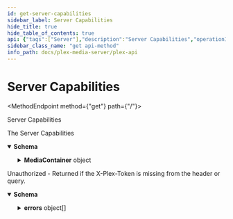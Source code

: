 ```yaml
---
id: get-server-capabilities
sidebar_label: Server Capabilities
hide_title: true
hide_table_of_contents: true
api: {"tags":["Server"],"description":"Server Capabilities","operationId":"getServerCapabilities","responses":{"200":{"description":"The Server Capabilities","content":{"application/json":{"schema":{"type":"object","properties":{"MediaContainer":{"type":"object","properties":{"size":{"type":"number"},"allowCameraUpload":{"type":"boolean"},"allowChannelAccess":{"type":"boolean"},"allowMediaDeletion":{"type":"boolean"},"allowSharing":{"type":"boolean"},"allowSync":{"type":"boolean"},"allowTuners":{"type":"boolean"},"backgroundProcessing":{"type":"boolean"},"certificate":{"type":"boolean"},"companionProxy":{"type":"boolean"},"countryCode":{"type":"string"},"diagnostics":{"type":"string"},"eventStream":{"type":"boolean"},"friendlyName":{"type":"string"},"hubSearch":{"type":"boolean"},"itemClusters":{"type":"boolean"},"livetv":{"type":"number"},"machineIdentifier":{"type":"string"},"mediaProviders":{"type":"boolean"},"multiuser":{"type":"boolean"},"musicAnalysis":{"type":"number"},"myPlex":{"type":"boolean"},"myPlexMappingState":{"type":"string"},"myPlexSigninState":{"type":"string"},"myPlexSubscription":{"type":"boolean"},"myPlexUsername":{"type":"string"},"offlineTranscode":{"type":"number"},"ownerFeatures":{"type":"string"},"photoAutoTag":{"type":"boolean"},"platform":{"type":"string"},"platformVersion":{"type":"string"},"pluginHost":{"type":"boolean"},"pushNotifications":{"type":"boolean"},"readOnlyLibraries":{"type":"boolean"},"streamingBrainABRVersion":{"type":"number"},"streamingBrainVersion":{"type":"number"},"sync":{"type":"boolean"},"transcoderActiveVideoSessions":{"type":"number"},"transcoderAudio":{"type":"boolean"},"transcoderLyrics":{"type":"boolean"},"transcoderPhoto":{"type":"boolean"},"transcoderSubtitles":{"type":"boolean"},"transcoderVideo":{"type":"boolean"},"transcoderVideoBitrates":{"type":"string"},"transcoderVideoQualities":{"type":"string"},"transcoderVideoResolutions":{"type":"string"},"updatedAt":{"type":"number"},"updater":{"type":"boolean"},"version":{"type":"string"},"voiceSearch":{"type":"boolean"},"Directory":{"type":"array","items":{"type":"object","properties":{"count":{"type":"number"},"key":{"type":"string"},"title":{"type":"string"}}}}}}}}}}},"401":{"description":"Unauthorized - Returned if the X-Plex-Token is missing from the header or query.","content":{"application/json":{"schema":{"type":"object","properties":{"errors":{"type":"array","items":{"type":"object","properties":{"code":{"type":"number","example":1001},"message":{"type":"string","example":"User could not be authenticated"},"status":{"type":"number","example":401}}}}}}}}}},"method":"get","path":"/","servers":[{"url":"http://{Local IP}:{Port}","variables":{"Local IP":{"default":"10.10.10.47","description":"The Local IP Address of your plex server"},"Port":{"default":"32400","description":"The port to access your plex server"}}},{"url":"https://{Local IP}:{Port}","variables":{"Local IP":{"default":"10.10.10.47","description":"The Local IP Address of your plex server"},"Port":{"default":"32400","description":"The port to access your plex server"}}}],"security":[{"Token":[],"ClientIdentifier":[],"Device":[],"DeviceName":[],"Platform":[],"PlatformVersion":[],"Product":[],"Version":[]}],"securitySchemes":{"Token":{"description":"Plex Authentication Token","type":"apiKey","in":"header","name":"X-Plex-Token"},"ClientIdentifier":{"description":"Plex Authentication Token","type":"apiKey","in":"header","name":"X-Plex-Client-Identifier"},"DeviceName":{"description":"Primary name for the device eg. `Plex Web (Chrome)`","type":"apiKey","in":"header","name":"X-Plex-Device-Name"},"Device":{"description":"The type of device your application is running on\nDevice name and or model number, eg `iPhone3,2`, `Motorola XOOM™`, `LG5200TV`\n","type":"apiKey","in":"header","name":"X-Plex-Device"},"PlatformVersion":{"description":"Operating system version\neg `4.3.1`, `10.6.7`, `3.2`\n","type":"apiKey","in":"header","name":"X-Plex-Platform-Version"},"Platform":{"description":"Platform name \neg: `Web`, `iOS`, `MacOSX`, `Android`, `LG`\n","type":"apiKey","in":"header","name":"X-Plex-Platform"},"Product":{"description":"Plex application name \neg: `Laika`, `Plex Media Server`, `Media Link`\n","type":"apiKey","in":"header","name":"X-Plex-Product"},"Version":{"description":"Plex application version number","type":"apiKey","in":"header","name":"X-Plex-Version"}},"info":{"title":"Plex-API","summary":"A Plex Media Server API Map","description":"An Open API Spec for interacting with Plex.tv and Plex Servers","version":"0.0.3","contact":{"name":"Luke Hagar","url":"https://www.LukeHagar.com","email":"Lukeslakemail@gmail.com"},"license":{"name":"MIT","identifier":"MIT","url":"https://opensource.org/licenses/MIT"}},"postman":{"name":"Server Capabilities","description":{"content":"Server Capabilities","type":"text/plain"},"url":{"path":[""],"host":["{{baseUrl}}"],"query":[],"variable":[]},"header":[{"key":"Accept","value":"application/json"}],"method":"GET"}}
sidebar_class_name: "get api-method"
info_path: docs/plex-media-server/plex-api
---
```



<h1 className={"openapi__heading"}>Server Capabilities</h1>

<MethodEndpoint method={"get"} path={"/"}></MethodEndpoint>



Server Capabilities

<div><div><ApiTabs><TabItem label={"200"} value={"200"}><div>

The Server Capabilities

</div><div><MimeTabs className={"openapi-tabs__mime"} schemaType={"response"}><TabItem label={"application/json"} value={"application/json"}><SchemaTabs className={"openapi-tabs__schema"}><TabItem label={"Schema"} value={"Schema"}><details style={{}} className={"openapi-markdown__details"} data-collapsed={false} open={true}><summary style={{"textAlign":"left"}}><strong>Schema</strong></summary><div style={{"textAlign":"left","marginLeft":"1rem"}}></div><ul style={{"marginLeft":"1rem"}}><SchemaItem collapsible={true} className={"schemaItem"}><details style={{}} className={"openapi-markdown__details"}><summary style={{}}><strong>MediaContainer</strong><span style={{"opacity":"0.6"}}> object</span></summary><div style={{"marginLeft":"1rem"}}><SchemaItem collapsible={false} name={"size"} required={false} schemaName={"number"} qualifierMessage={undefined} schema={{"type":"number"}}></SchemaItem><SchemaItem collapsible={false} name={"allowCameraUpload"} required={false} schemaName={"boolean"} qualifierMessage={undefined} schema={{"type":"boolean"}}></SchemaItem><SchemaItem collapsible={false} name={"allowChannelAccess"} required={false} schemaName={"boolean"} qualifierMessage={undefined} schema={{"type":"boolean"}}></SchemaItem><SchemaItem collapsible={false} name={"allowMediaDeletion"} required={false} schemaName={"boolean"} qualifierMessage={undefined} schema={{"type":"boolean"}}></SchemaItem><SchemaItem collapsible={false} name={"allowSharing"} required={false} schemaName={"boolean"} qualifierMessage={undefined} schema={{"type":"boolean"}}></SchemaItem><SchemaItem collapsible={false} name={"allowSync"} required={false} schemaName={"boolean"} qualifierMessage={undefined} schema={{"type":"boolean"}}></SchemaItem><SchemaItem collapsible={false} name={"allowTuners"} required={false} schemaName={"boolean"} qualifierMessage={undefined} schema={{"type":"boolean"}}></SchemaItem><SchemaItem collapsible={false} name={"backgroundProcessing"} required={false} schemaName={"boolean"} qualifierMessage={undefined} schema={{"type":"boolean"}}></SchemaItem><SchemaItem collapsible={false} name={"certificate"} required={false} schemaName={"boolean"} qualifierMessage={undefined} schema={{"type":"boolean"}}></SchemaItem><SchemaItem collapsible={false} name={"companionProxy"} required={false} schemaName={"boolean"} qualifierMessage={undefined} schema={{"type":"boolean"}}></SchemaItem><SchemaItem collapsible={false} name={"countryCode"} required={false} schemaName={"string"} qualifierMessage={undefined} schema={{"type":"string"}}></SchemaItem><SchemaItem collapsible={false} name={"diagnostics"} required={false} schemaName={"string"} qualifierMessage={undefined} schema={{"type":"string"}}></SchemaItem><SchemaItem collapsible={false} name={"eventStream"} required={false} schemaName={"boolean"} qualifierMessage={undefined} schema={{"type":"boolean"}}></SchemaItem><SchemaItem collapsible={false} name={"friendlyName"} required={false} schemaName={"string"} qualifierMessage={undefined} schema={{"type":"string"}}></SchemaItem><SchemaItem collapsible={false} name={"hubSearch"} required={false} schemaName={"boolean"} qualifierMessage={undefined} schema={{"type":"boolean"}}></SchemaItem><SchemaItem collapsible={false} name={"itemClusters"} required={false} schemaName={"boolean"} qualifierMessage={undefined} schema={{"type":"boolean"}}></SchemaItem><SchemaItem collapsible={false} name={"livetv"} required={false} schemaName={"number"} qualifierMessage={undefined} schema={{"type":"number"}}></SchemaItem><SchemaItem collapsible={false} name={"machineIdentifier"} required={false} schemaName={"string"} qualifierMessage={undefined} schema={{"type":"string"}}></SchemaItem><SchemaItem collapsible={false} name={"mediaProviders"} required={false} schemaName={"boolean"} qualifierMessage={undefined} schema={{"type":"boolean"}}></SchemaItem><SchemaItem collapsible={false} name={"multiuser"} required={false} schemaName={"boolean"} qualifierMessage={undefined} schema={{"type":"boolean"}}></SchemaItem><SchemaItem collapsible={false} name={"musicAnalysis"} required={false} schemaName={"number"} qualifierMessage={undefined} schema={{"type":"number"}}></SchemaItem><SchemaItem collapsible={false} name={"myPlex"} required={false} schemaName={"boolean"} qualifierMessage={undefined} schema={{"type":"boolean"}}></SchemaItem><SchemaItem collapsible={false} name={"myPlexMappingState"} required={false} schemaName={"string"} qualifierMessage={undefined} schema={{"type":"string"}}></SchemaItem><SchemaItem collapsible={false} name={"myPlexSigninState"} required={false} schemaName={"string"} qualifierMessage={undefined} schema={{"type":"string"}}></SchemaItem><SchemaItem collapsible={false} name={"myPlexSubscription"} required={false} schemaName={"boolean"} qualifierMessage={undefined} schema={{"type":"boolean"}}></SchemaItem><SchemaItem collapsible={false} name={"myPlexUsername"} required={false} schemaName={"string"} qualifierMessage={undefined} schema={{"type":"string"}}></SchemaItem><SchemaItem collapsible={false} name={"offlineTranscode"} required={false} schemaName={"number"} qualifierMessage={undefined} schema={{"type":"number"}}></SchemaItem><SchemaItem collapsible={false} name={"ownerFeatures"} required={false} schemaName={"string"} qualifierMessage={undefined} schema={{"type":"string"}}></SchemaItem><SchemaItem collapsible={false} name={"photoAutoTag"} required={false} schemaName={"boolean"} qualifierMessage={undefined} schema={{"type":"boolean"}}></SchemaItem><SchemaItem collapsible={false} name={"platform"} required={false} schemaName={"string"} qualifierMessage={undefined} schema={{"type":"string"}}></SchemaItem><SchemaItem collapsible={false} name={"platformVersion"} required={false} schemaName={"string"} qualifierMessage={undefined} schema={{"type":"string"}}></SchemaItem><SchemaItem collapsible={false} name={"pluginHost"} required={false} schemaName={"boolean"} qualifierMessage={undefined} schema={{"type":"boolean"}}></SchemaItem><SchemaItem collapsible={false} name={"pushNotifications"} required={false} schemaName={"boolean"} qualifierMessage={undefined} schema={{"type":"boolean"}}></SchemaItem><SchemaItem collapsible={false} name={"readOnlyLibraries"} required={false} schemaName={"boolean"} qualifierMessage={undefined} schema={{"type":"boolean"}}></SchemaItem><SchemaItem collapsible={false} name={"streamingBrainABRVersion"} required={false} schemaName={"number"} qualifierMessage={undefined} schema={{"type":"number"}}></SchemaItem><SchemaItem collapsible={false} name={"streamingBrainVersion"} required={false} schemaName={"number"} qualifierMessage={undefined} schema={{"type":"number"}}></SchemaItem><SchemaItem collapsible={false} name={"sync"} required={false} schemaName={"boolean"} qualifierMessage={undefined} schema={{"type":"boolean"}}></SchemaItem><SchemaItem collapsible={false} name={"transcoderActiveVideoSessions"} required={false} schemaName={"number"} qualifierMessage={undefined} schema={{"type":"number"}}></SchemaItem><SchemaItem collapsible={false} name={"transcoderAudio"} required={false} schemaName={"boolean"} qualifierMessage={undefined} schema={{"type":"boolean"}}></SchemaItem><SchemaItem collapsible={false} name={"transcoderLyrics"} required={false} schemaName={"boolean"} qualifierMessage={undefined} schema={{"type":"boolean"}}></SchemaItem><SchemaItem collapsible={false} name={"transcoderPhoto"} required={false} schemaName={"boolean"} qualifierMessage={undefined} schema={{"type":"boolean"}}></SchemaItem><SchemaItem collapsible={false} name={"transcoderSubtitles"} required={false} schemaName={"boolean"} qualifierMessage={undefined} schema={{"type":"boolean"}}></SchemaItem><SchemaItem collapsible={false} name={"transcoderVideo"} required={false} schemaName={"boolean"} qualifierMessage={undefined} schema={{"type":"boolean"}}></SchemaItem><SchemaItem collapsible={false} name={"transcoderVideoBitrates"} required={false} schemaName={"string"} qualifierMessage={undefined} schema={{"type":"string"}}></SchemaItem><SchemaItem collapsible={false} name={"transcoderVideoQualities"} required={false} schemaName={"string"} qualifierMessage={undefined} schema={{"type":"string"}}></SchemaItem><SchemaItem collapsible={false} name={"transcoderVideoResolutions"} required={false} schemaName={"string"} qualifierMessage={undefined} schema={{"type":"string"}}></SchemaItem><SchemaItem collapsible={false} name={"updatedAt"} required={false} schemaName={"number"} qualifierMessage={undefined} schema={{"type":"number"}}></SchemaItem><SchemaItem collapsible={false} name={"updater"} required={false} schemaName={"boolean"} qualifierMessage={undefined} schema={{"type":"boolean"}}></SchemaItem><SchemaItem collapsible={false} name={"version"} required={false} schemaName={"string"} qualifierMessage={undefined} schema={{"type":"string"}}></SchemaItem><SchemaItem collapsible={false} name={"voiceSearch"} required={false} schemaName={"boolean"} qualifierMessage={undefined} schema={{"type":"boolean"}}></SchemaItem><SchemaItem collapsible={true} className={"schemaItem"}><details style={{}} className={"openapi-markdown__details"}><summary style={{}}><strong>Directory</strong><span style={{"opacity":"0.6"}}> object[]</span></summary><div style={{"marginLeft":"1rem"}}><li><div style={{"fontSize":"var(--ifm-code-font-size)","opacity":"0.6","marginLeft":"-.5rem","paddingBottom":".5rem"}}>Array [</div></li><SchemaItem collapsible={false} name={"count"} required={false} schemaName={"number"} qualifierMessage={undefined} schema={{"type":"number"}}></SchemaItem><SchemaItem collapsible={false} name={"key"} required={false} schemaName={"string"} qualifierMessage={undefined} schema={{"type":"string"}}></SchemaItem><SchemaItem collapsible={false} name={"title"} required={false} schemaName={"string"} qualifierMessage={undefined} schema={{"type":"string"}}></SchemaItem><li><div style={{"fontSize":"var(--ifm-code-font-size)","opacity":"0.6","marginLeft":"-.5rem"}}>]</div></li></div></details></SchemaItem></div></details></SchemaItem></ul></details></TabItem><TabItem label={"Example (from schema)"} value={"Example (from schema)"}><ResponseSamples responseExample={"{\n  \"MediaContainer\": {\n    \"size\": 0,\n    \"allowCameraUpload\": true,\n    \"allowChannelAccess\": true,\n    \"allowMediaDeletion\": true,\n    \"allowSharing\": true,\n    \"allowSync\": true,\n    \"allowTuners\": true,\n    \"backgroundProcessing\": true,\n    \"certificate\": true,\n    \"companionProxy\": true,\n    \"countryCode\": \"string\",\n    \"diagnostics\": \"string\",\n    \"eventStream\": true,\n    \"friendlyName\": \"string\",\n    \"hubSearch\": true,\n    \"itemClusters\": true,\n    \"livetv\": 0,\n    \"machineIdentifier\": \"string\",\n    \"mediaProviders\": true,\n    \"multiuser\": true,\n    \"musicAnalysis\": 0,\n    \"myPlex\": true,\n    \"myPlexMappingState\": \"string\",\n    \"myPlexSigninState\": \"string\",\n    \"myPlexSubscription\": true,\n    \"myPlexUsername\": \"string\",\n    \"offlineTranscode\": 0,\n    \"ownerFeatures\": \"string\",\n    \"photoAutoTag\": true,\n    \"platform\": \"string\",\n    \"platformVersion\": \"string\",\n    \"pluginHost\": true,\n    \"pushNotifications\": true,\n    \"readOnlyLibraries\": true,\n    \"streamingBrainABRVersion\": 0,\n    \"streamingBrainVersion\": 0,\n    \"sync\": true,\n    \"transcoderActiveVideoSessions\": 0,\n    \"transcoderAudio\": true,\n    \"transcoderLyrics\": true,\n    \"transcoderPhoto\": true,\n    \"transcoderSubtitles\": true,\n    \"transcoderVideo\": true,\n    \"transcoderVideoBitrates\": \"string\",\n    \"transcoderVideoQualities\": \"string\",\n    \"transcoderVideoResolutions\": \"string\",\n    \"updatedAt\": 0,\n    \"updater\": true,\n    \"version\": \"string\",\n    \"voiceSearch\": true,\n    \"Directory\": [\n      {\n        \"count\": 0,\n        \"key\": \"string\",\n        \"title\": \"string\"\n      }\n    ]\n  }\n}"} language={"json"}></ResponseSamples></TabItem></SchemaTabs></TabItem></MimeTabs></div></TabItem><TabItem label={"401"} value={"401"}><div>

Unauthorized - Returned if the X-Plex-Token is missing from the header or query.

</div><div><MimeTabs className={"openapi-tabs__mime"} schemaType={"response"}><TabItem label={"application/json"} value={"application/json"}><SchemaTabs className={"openapi-tabs__schema"}><TabItem label={"Schema"} value={"Schema"}><details style={{}} className={"openapi-markdown__details"} data-collapsed={false} open={true}><summary style={{"textAlign":"left"}}><strong>Schema</strong></summary><div style={{"textAlign":"left","marginLeft":"1rem"}}></div><ul style={{"marginLeft":"1rem"}}><SchemaItem collapsible={true} className={"schemaItem"}><details style={{}} className={"openapi-markdown__details"}><summary style={{}}><strong>errors</strong><span style={{"opacity":"0.6"}}> object[]</span></summary><div style={{"marginLeft":"1rem"}}><li><div style={{"fontSize":"var(--ifm-code-font-size)","opacity":"0.6","marginLeft":"-.5rem","paddingBottom":".5rem"}}>Array [</div></li><SchemaItem collapsible={false} name={"code"} required={false} schemaName={"number"} qualifierMessage={undefined} schema={{"type":"number","example":1001}}></SchemaItem><SchemaItem collapsible={false} name={"message"} required={false} schemaName={"string"} qualifierMessage={undefined} schema={{"type":"string","example":"User could not be authenticated"}}></SchemaItem><SchemaItem collapsible={false} name={"status"} required={false} schemaName={"number"} qualifierMessage={undefined} schema={{"type":"number","example":401}}></SchemaItem><li><div style={{"fontSize":"var(--ifm-code-font-size)","opacity":"0.6","marginLeft":"-.5rem"}}>]</div></li></div></details></SchemaItem></ul></details></TabItem><TabItem label={"Example (from schema)"} value={"Example (from schema)"}><ResponseSamples responseExample={"{\n  \"errors\": [\n    {\n      \"code\": 1001,\n      \"message\": \"User could not be authenticated\",\n      \"status\": 401\n    }\n  ]\n}"} language={"json"}></ResponseSamples></TabItem></SchemaTabs></TabItem></MimeTabs></div></TabItem></ApiTabs></div></div>